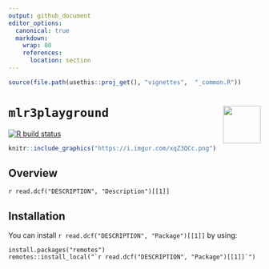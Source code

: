 ```yaml
---
output: github_document
editor_options: 
  canonical: true
  markdown: 
    wrap: 80
    references: 
      location: section
---
```


```r
source(file.path(usethis::proj_get(), "vignettes",  "_common.R"))
```

# `mlr3playground` <img src="https://raw.githubusercontent.com/harell/mlr3/master/pkgdown/logo.png" align="right" height="75"/>

<!-- badges: start -->

[![R build
status](https://github.com/harell/mlr3/workflows/R-CMD-check/badge.svg)](https://github.com/harell/mlr3/actions)

<!-- badges: end -->


```r
knitr::include_graphics("https://i.imgur.com/xqZ3QCc.png")
```

## Overview

`r read.dcf("DESCRIPTION", "Description")[[1]]`

## Installation

You can install ``r read.dcf("DESCRIPTION", "Package")[[1]]`` by using:

```
install.packages("remotes")
remotes::install_local("`r read.dcf("DESCRIPTION", "Package")[[1]]`")
```
